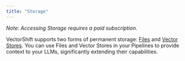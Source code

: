```yaml
---
title: "Storage"
---
```


_Note: Accessing Storage requires a paid subscription._

VectorShift supports two forms of permanent storage: [Files](/vectorshift/platform/storage/files) and [Vector Stores](/vectorshift/platform/storage/vector-stores). You can use Files and Vector Stores in your Pipelines to provide context to your LLMs, significantly extending their capabilities.